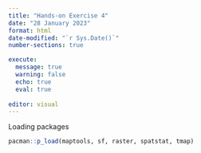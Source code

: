 ```yaml
---
title: "Hands-on Exercise 4"
date: "28 January 2023"
format: html
date-modified: "`r Sys.Date()`"
number-sections: true

execute:
  message: true
  warning: false
  echo: true
  eval: true
  
editor: visual
---
```


Loading packages

```r
pacman::p_load(maptools, sf, raster, spatstat, tmap)
```
